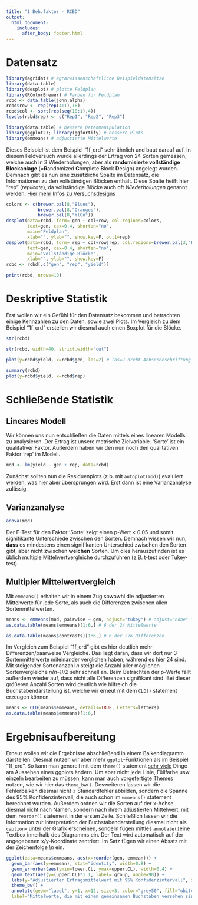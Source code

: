 ```yaml
---
title: "1 Beh.faktor - RCBD"
output: 
  html_document:
    includes:
      after_body: footer.html 
---
```


# Datensatz

```r
library(agridat) # agrarwissenschaftliche Beispieldatensätze
library(data.table)
library(desplot) # plotte Feldplan
library(RColorBrewer) # Farben für Feldplan
rcbd <- data.table(john.alpha)
rcbd$row <- rep(rep(4:1),18)
rcbd$col <- sort(rep(seq(18:1),4))
levels(rcbd$rep) <- c("Rep1", "Rep2", "Rep3")
```

```r
library(data.table) # bessere Datenmanipulation
library(ggplot2); library(ggfortify) # bessere Plots
library(emmeans) # adjustierte Mittelwerte
```

Dieses Beispiel ist dem Beispiel "1f_crd" sehr ähnlich und baut darauf auf. In diesem Feldversuch wurde allerdings der Ertrag von 24 Sorten gemessen, welche auch in 3 Wiederholungen, aber als **randomisierte vollständige Blockanlage** (=**R**andomized **C**omplete **B**lock **D**esign) angelegt wurden. Demnach gibt es nun eine zusätzliche Spalte im Datensatz, die Informationen zu den vollständigen Blöcken enthält. Diese Spalte heißt hier "rep" (*replicate*), da vollständige Blöcke auch oft *Wiederholungen* genannt werden. [Hier mehr Infos zu Versuchsdesigns](appendix_designs.html)

<div class = "row"> <div class = "col-md-6">
```r
colors <- c(brewer.pal(8,"Blues"), 
            brewer.pal(8,"Oranges"), 
            brewer.pal(8,"YlGn"))
desplot(data=rcbd, form= gen ~ col+row, col.regions=colors,
        text=gen, cex=0.4, shorten="no",
        main="Feldplan", 
        xlab="", ylab="", show.key=F, out1=rep)
desplot(data=rcbd, form= rep ~ col+row|rep, col.regions=brewer.pal(3,"Reds"),
        text=gen, cex=0.4, shorten="no",
        main="Vollständige Blöcke", 
        xlab="", ylab="", show.key=F)
rcbd <- rcbd[,c("gen", "rep", "yield")]
```
</div> <div class = "col-md-6">
```r
print(rcbd, nrows=10)
```
</div> </div>

# Deskriptive Statistik
Erst wollen wir ein Gefühl für den Datensatz bekommen und betrachten einige Kennzahlen zu den Daten, sowie zwei Plots. Im Vergleich zu dem Beispiel "1f_crd" erstellen wir diesmal auch einen Boxplot für die Blöcke.

<div class = "row"> <div class = "col-md-6">
```r
str(rcbd)
```
```r
str(rcbd, width=40, strict.width="cut")
```
```r
plot(y=rcbd$yield, x=rcbd$gen, las=2) # las=2 dreht Achsenbeschriftung
```

</div> <div class = "col-md-6">
```r
summary(rcbd)
plot(y=rcbd$yield, x=rcbd$rep)
```
</div> </div>

# Schließende Statistik
## Lineares Modell
Wir können uns nun entschließen die Daten mittels eines linearen Modells zu analysieren. Der Ertrag ist unsere metrische Zielvariable. 'Sorte' ist ein qualitativer Faktor. Außerdem haben wir den nun noch den qualitativen Faktor 'rep' im Modell.

```r
mod <- lm(yield ~ gen + rep, data=rcbd)
```

Zunächst sollten nun die Residuenplots (z.b. mit `autoplot(mod)`) evaluiert werden, was hier aber übersprungen wird. Erst dann ist eine Varianzanalyse zulässig.

## Varianzanalyse
```r
anova(mod)
```
Der F-Test für den Faktor 'Sorte' zeigt einen p-Wert < 0.05 und somit signifikante Unterschiede zwischen den Sorten. Demnach wissen wir nun, **dass** es mindestens einen signifikanten Unterschied zwischen den Sorten gibt, aber nicht zwischen **welchen** Sorten. Um dies herauszufinden ist es üblich multiple Mittelwertvergleiche durchzuführen (z.B. t-test oder Tukey-test). 

## Multipler Mittelwertvergleich
Mit `emmeans()` erhalten wir in einem Zug sowowhl die adjustierten Mittelwerte für jede Sorte, als auch die Differenzen zwischen allen Sortenmittelwerten.

```r
means <- emmeans(mod, pairwise ~ gen, adjust="tukey") # adjust="none" für t-test
as.data.table(means$emmeans)[1:6,] # 6 der 24 Mittelwerte 
```
```r
as.data.table(means$contrasts)[1:6,] # 6 der 276 Differenzen
```
Im Vergleich zum Beispiel "1f_crd" gibt es hier deutlich mehr Differenzen/paarweise Vergleiche. Das liegt daran, dass wir dort nur 3 Sortenmittelwerte miteinander verglichen haben, während es hier 24 sind. Mit steigender Sortenanzahl *n* steigt die Anzahl aller möglichen Sortenvergleiche *n(n-1)/2* sehr schnell an. Beim Betrachten der p-Werte fällt außerdem wieder auf, dass nicht alle Differenzen signifikant sind. Bei dieser größeren Anzahl Sorten wird deutlich wie hilfreich die Buchstabendarstellung ist, welche wir erneut mit dem `CLD()` statement erzeugen können.

```r
means <- CLD(means$emmeans, details=TRUE, Letters=letters)
as.data.table(means$emmeans)[1:6,]
```

# Ergebnisaufbereitung

Erneut wollen wir die Ergebnisse abschließend in einem Balkendiagramm darstellen. Diesmal nutzen wir aber mehr `ggplot`-Funktionen als im Beispiel "1f_crd". So kann man generell mit dem `theme()` statement [sehr viele](https://ggplot2.tidyverse.org/reference/theme.html) Dinge am Aussehen eines ggplots ändern. Um aber nicht jede Linie, Füllfarbe usw. einzeln bearbeiten zu müssen, kann man auch [vorgefertigte Themes](https://ggplot2.tidyverse.org/reference/ggtheme.html) nutzen, wie wir hier das `theme_bw()`. Desweiteren lassen wir die Fehlerbalken diesmal nicht ± Standardfehler abbilden, sondern die Spanne des 95% Konfidenzintervall, die auch schon im `emmeans()` statement berechnet wurden.
Außerdem ordnen wir die Sorten auf der x-Achse diesmal nicht nach Namen, sondern nach ihrem adjustierten Mittelwert. mit dem `reorder()` statement in der ersten Zeile. Schließlich lassen wir die Information zur Interpretation der Buchstabendarstellung diesmal nicht als `caption=` unter der Grafik erscheinen, sondern fügen mittles `annotate()`eine Textbox innerhalb des Diagramms ein. Der Text wird automatisch auf der angegebenen x/y-Koordinate zentriert. Im Satz fügen wir einen Absatz mit der Zeichenfolge *\\n* ein.

```r
ggplot(data=means$emmeans, aes(x=reorder(gen, emmean))) +
  geom_bar(aes(y=emmean), stat="identity", width=0.8) +
  geom_errorbar(aes(ymin=lower.CL, ymax=upper.CL), width=0.4) +
  geom_text(aes(y=(upper.CL)*1.1, label=.group, angle=90)) +
  labs(y="Adjustierter Ertragsmittelwert mit 95% Konfidenzintervall", x="Sorte") +
  theme_bw() +
  annotate(geom="label", y=1, x=12, size=3, color="grey50", fill="white",
  label="Mittelwerte, die mit einem gemeinsamen Buchstaben versehen sind,\n sind laut Tukey-test nicht signifikant voneinander verschieden.")
  
```


